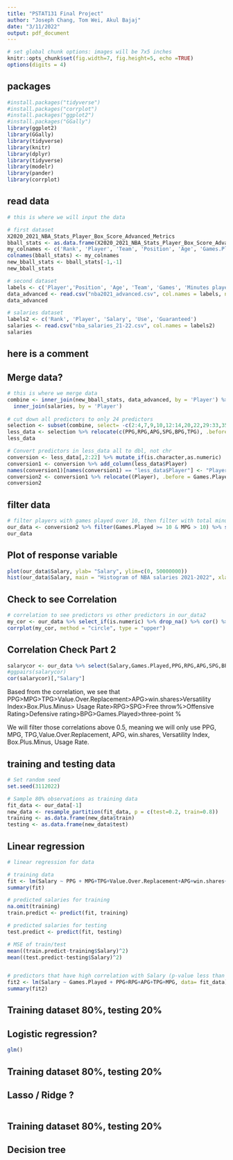 ```yaml
---
title: "PSTAT131 Final Project"
author: "Joseph Chang, Tom Wei, Akul Bajaj"
date: "3/11/2022"
output: pdf_document
---
```


```r
# set global chunk options: images will be 7x5 inches
knitr::opts_chunk$set(fig.width=7, fig.height=5, echo =TRUE)
options(digits = 4)
```

## packages
```r
#install.packages("tidyverse")
#install.packages("corrplot")
#install.packages("ggplot2")       
#install.packages("GGally")
library(ggplot2)                     
library(GGally)
library(tidyverse)
library(knitr)
library(dplyr)
library(tidyverse)
library(modelr)
library(pander)
library(corrplot)

```

## read data
```r
# this is where we will input the data 

# first dataset
X2020_2021_NBA_Stats_Player_Box_Score_Advanced_Metrics
bball_stats <- as.data.frame(X2020_2021_NBA_Stats_Player_Box_Score_Advanced_Metrics)
my_colnames <- c('Rank', 'Player', 'Team', 'Position', 'Age', 'Games.Played', 'MPG', 'Minutes%', 'Usage Rate' , 'Turnover rate', 'free throws attempted', 'Free throw%', '2-point field goals attempted', '2-point%', '3-point field goals attempted', 'three-point %', 'effective shooting %' , 'True shooting %', 'PPG', 'RPG', 'Total rebound %', 'APG', 'Assist %', 'SPG' ,'BPG', 'TPG', 'Versatility Index', 'Offensive Rating' , 'Defensive rating')
colnames(bball_stats) <- my_colnames
new_bball_stats <- bball_stats[-1,-1]
new_bball_stats

# second dataset
labels <- c('Player','Position', 'Age', 'Team', 'Games', 'Minutes played', 'Player Efficiency Rating', 'true shooting %', '3-point attempt rate', 'free-throw attempt rate', 'offensive rebound percentage', 'defensive rebound percentage', 'total rebound percentage', 'assist percentage', 'steal percentage', 'block percentage', 'turnover percentage', 'usage rate', 'offensive win shares', 'defensive win shares', 'win shares','win shares per 48 minutes', 'Offensive Box Plus/Minus', 'Defensive Box Plus/Minus','Box Plus/Minus','Value Over Replacement')
data_advanced <- read.csv("nba2021_advanced.csv", col.names = labels, na= "XXX")
data_advanced

# salaries dataset
labels2 <- c('Rank', 'Player', 'Salary', 'Use', 'Guaranteed')
salaries <- read.csv("nba_salaries_21-22.csv", col.names = labels2)
salaries
```

## here is a comment
## Merge data?
```r
# this is where we merge data
combine <- inner_join(new_bball_stats, data_advanced, by = 'Player') %>% 
  inner_join(salaries, by = 'Player')
  
# cut down all predictors to only 24 predictors
selection <- subset(combine, select= -c(2:4,7,9,10,12:14,20,22,29:33,35:47,49:51,54,56:57))
less_data <- selection %>% relocate(c(PPG,RPG,APG,SPG,BPG,TPG), .before = MPG)
less_data

# Convert predictors in less_data all to dbl, not chr
conversion <- less_data[,2:22] %>% mutate_if(is.character,as.numeric)
conversion1 <- conversion %>% add_column(less_data$Player) 
names(conversion1)[names(conversion1) == "less_data$Player"] <- "Player"
conversion2 <- conversion1 %>% relocate((Player), .before = Games.Played)
conversion2
```

## filter data
```r
# filter players with games played over 10, then filter with total minutes played over 100
our_data <- conversion2 %>% filter(Games.Played >= 10 & MPG > 10) %>% select(Player:Salary) %>% drop_na()
our_data
```

## Plot of response variable
```r
plot(our_data$Salary, ylab= "Salary", ylim=c(0, 50000000))
hist(our_data$Salary, main = "Histogram of NBA salaries 2021-2022", xlab="Salary Amount",breaks = "Sturges")
```

## Check to see Correlation
```r
# correlation to see predictors vs other predictors in our_data2
my_cor <- our_data %>% select_if(is.numeric) %>% drop_na() %>% cor() %>% round(3)
corrplot(my_cor, method = "circle", type = "upper")
```

## Correlation Check Part 2
```r
salarycor <- our_data %>% select(Salary,Games.Played,PPG,RPG,APG,SPG,BPG,TPG,MPG,`Usage Rate`,`Free throw%`,`three-point %`,`Versatility Index`,`Offensive Rating`,`Defensive rating`,win.shares,Box.Plus.Minus,Value.Over.Replacement) %>% drop_na()
#ggpairs(salarycor)
cor(salarycor)[,"Salary"]
```

Based from the correlation, we see that PPG>MPG>TPG>Value.Over.Replacement>APG>win.shares>Versatility Index>Box.Plus.Minus>
Usage Rate>RPG>SPG>Free throw%>Offensive Rating>Defensive rating>BPG>Games.Played>three-point %

We will filter those correlations above 0.5, meaning we will only use PPG, MPG, TPG,Value.Over.Replacement, APG, win.shares, Versatility Index, Box.Plus.Minus, Usage Rate.


## training and testing data
```r
# Set random seed
set.seed(3112022)

# Sample 80% observations as training data
fit_data <- our_data[-1]
new_data <- resample_partition(fit_data, p = c(test=0.2, train=0.8)) 
training <- as.data.frame(new_data$train)
testing <- as.data.frame(new_data$test)
```

## Linear regression
```r
# linear regression for data

# training data
fit <- lm(Salary ~ PPG + MPG+TPG+Value.Over.Replacement+APG+win.shares+Versatility Index+ Box.Plus.Minus+Usage Rate, data = training)
summary(fit)

# predicted salaries for training
na.omit(training)
train.predict <- predict(fit, training)

# predicted salaries for testing
test.predict <- predict(fit, testing)

# MSE of train/test
mean((train.predict-training$Salary)^2)
mean((test.predict-testing$Salary)^2)


# predictors that have high correlation with Salary (p-value less than 0.05)
fit2 <- lm(Salary ~ Games.Played + PPG+RPG+APG+TPG+MPG, data= fit_data)
summary(fit2)
```

## Training dataset 80%, testing 20%
## Logistic regression?
```r
glm()
```

## Training dataset 80%, testing 20%
## Lasso / Ridge ?
```r

```


## Training dataset 80%, testing 20%
## Decision tree
```r

```







